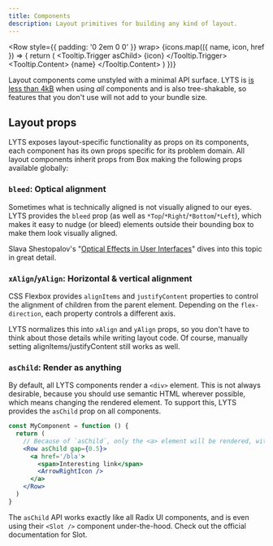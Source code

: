 ```yaml
---
title: Components
description: Layout primitives for building any kind of layout.
---
```



<Row style={{ padding: '0 2em 0 0' }} wrap>
  {icons.map(({ name, icon, href }) => {
    return (
      <Tooltip delayDuration={0} key={name}>
        <Link href={href} passHref>
          <Tooltip.Trigger asChild>
            <a aria-label={name}>{icon}</a>
          </Tooltip.Trigger>
        </Link>
        <Tooltip.Content>
          {name}
        </Tooltip.Content>
      </Tooltip>
    )
  })}
</Row>

Layout components come unstyled with a minimal API surface. LYTS is [is less than 4kB](https://bundlephobia.com/package/@christiankaindl/lyts@1.0.0-alpha.10) when using *all* components and is also tree-shakable, so features that you don't use will not add to your bundle size.

## Layout props

LYTS exposes layout-specific functionality as props on its components, each component has its own props specific for its problem domain. All layout components inherit props from <Link href='/components/box'><a>Box</a></Link> making the following props available globally:

### `bleed`: Optical alignment

Sometimes what is technically aligned is not visually aligned to our eyes. LYTS provides the `bleed` prop (as well as `*Top`/`*Right`/`*Bottom`/`*Left`), which makes it easy to nudge (or bleed) elements outside their bounding box to make them look visually aligned.

Slava Shestopalov's "[Optical Effects in User Interfaces](https://medium.muz.li/optical-effects-9fca82b4cd9a)" dives into this topic in great detail.

### `xAlign`/`yAlign`: Horizontal & vertical alignment

CSS Flexbox provides `alignItems` and `justifyContent` properties to control the alignment of children from the parent element. Depending on the `flex-direction`, each property controls a different axis.

LYTS normalizes this into `xAlign` and `yAlign` props, so you don't have to think about those details while writing layout code. Of course, manually setting alignItems/justifyContent still works as well.

### `asChild`: Render as anything

By default, all LYTS components render a `<div>` element. This is not always desirable, because you should use semantic HTML wherever possible, which means changing the rendered element. To support this, LYTS provides the `asChild` prop on all components.

```jsx
const MyComponent = function () {
  return (
    // Because of `asChild`, only the <a> element will be rendered, without an additionl wrapping div.
    <Row asChild gap={0.5}>
      <a href='/bla'>
        <span>Interesting link</span>
        <ArrowRightIcon />
      </a>
    </Row>
  )
}
```

The `asChild` API works exactly like all Radix UI components, and is even using their `<Slot />` component under-the-hood. Check out the <Link href='https://www.radix-ui.com/docs/primitives/utilities/slot'>official documentation for Slot</Link>.
